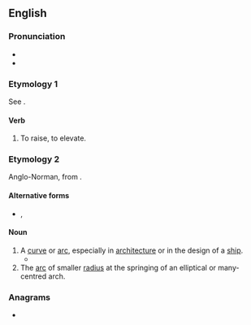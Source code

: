 {{also|Hance}}
==English==

===Pronunciation===
* {{IPA|en|/hɑːns/}}
* {{rhymes|en|æns}}

===Etymology 1===
See {{m|en|enhance}}.

====Verb====
{{en-verb|hanc}}

# {{lb|en|transitive|obsolete}} To raise, to elevate.
#: {{rfquotek|Lydgate}}

===Etymology 2===
Anglo-Norman, from {{der|en|fro|haulce}}.

====Alternative forms====
* {{l|en|hanch}}, {{l|en|haunch}}

====Noun====
{{en-noun}}

# A [[curve]] or [[arc]], especially in [[architecture]] or in the design of a [[ship]].
#* {{quote-text|en|year=1974|author=Guy Davenport|title=Tatlin!|passage=He wears a minimal white cotton brief, and is pleased by the '''hance''' of its pouch, a catenary dip as he faces the mirror, the profile navicular and ostent.}}
# The [[arc]] of smaller [[radius]] at the springing of an elliptical or many-centred arch.

===Anagrams===
* {{anagrams|en|a=acehn|Chena}}